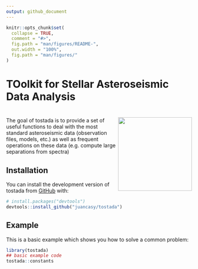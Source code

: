 ```yaml
---
output: github_document
---
```


<!-- README.md is generated from README.Rmd. Please edit that file -->

```r
knitr::opts_chunk$set(
  collapse = TRUE,
  comment = "#>",
  fig.path = "man/figures/README-",
  out.width = "100%",
  fig.path = "man/figures/"
)
```

# TOolkit for Stellar Asteroseismic Data Analysis

<!-- badges: start -->
# <img src="man/figures/logo.png" style="float:right; height:200px;" />
<!-- badges: end -->

The goal of tostada is to provide a set of useful functions to deal with the most standard asteroseismic data (observation files, models, etc.) as well as frequent operations on these data (e.g. compute large separations from spectra)

## Installation

You can install the development version of tostada from [GitHub](https://github.com/) with:

``` r
# install.packages("devtools")
devtools::install_github("juancasy/tostada")
```

## Example

This is a basic example which shows you how to solve a common problem:

```r
library(tostada)
## basic example code
tostada::constants
```

```r

```

<!-- You'll still need to render `README.Rmd` regularly, to keep `README.md` up-to-date. `devtools::build_readme()` is handy for this. You could also use GitHub Actions to re-render `README.Rmd` every time you push. An example workflow can be found here: <https://github.com/r-lib/actions/tree/v1/examples>. -->

<!-- You can also embed plots, for example: -->

<!-- ```{r pressure, echo = FALSE} -->
<!-- plot(pressure) -->
<!-- ``` -->

<!-- In that case, don't forget to commit and push the resulting figure files, so they display on GitHub and CRAN. -->
